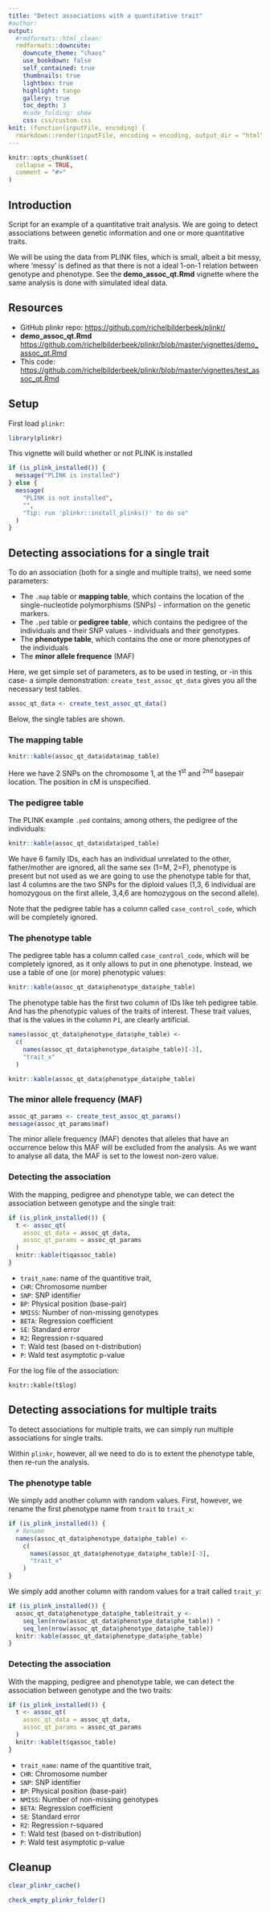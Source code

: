 ```yaml
---
title: "Detect associations with a quantitative trait"
#author:
output:
  #rmdformats::html_clean:
  rmdformats::downcute:
    downcute_theme: "chaos"
    use_bookdown: false
    self_contained: true
    thumbnails: true
    lightbox: true
    highlight: tango
    gallery: true
    toc_depth: 3
    #code_folding: show
    css: css/custom.css
knit: (function(inputFile, encoding) {
  rmarkdown::render(inputFile, encoding = encoding, output_dir = "html") })
---
```


```r
knitr::opts_chunk$set(
  collapse = TRUE,
  comment = "#>"
)
```

## Introduction

Script for an example of a quantitative trait analysis.
We are going to detect associations between genetic information
and one or more quantitative traits.

We will be using the data from PLINK files, which
is small, albeit a bit messy, where 'messy' is defined
as that there is not a ideal 1-on-1 relation between genotype
and phenotype. See the **demo_assoc_qt.Rmd** vignette
where the same analysis is done with simulated
ideal data.

## Resources

* GitHub plinkr repo: [https://github.com/richelbilderbeek/plinkr/](https://github.com/richelbilderbeek/plinkr/)
* **demo_assoc_qt.Rmd** [https://github.com/richelbilderbeek/plinkr/blob/master/vignettes/demo_assoc_qt.Rmd](https://github.com/richelbilderbeek/plinkr/blob/master/vignettes/demo_assoc_qt.Rmd)
* This code: [https://github.com/richelbilderbeek/plinkr/blob/master/vignettes/test_assoc_qt.Rmd](https://github.com/richelbilderbeek/plinkr/blob/master/vignettes/test_assoc_qt.Rmd)

## Setup

First load `plinkr`:

```r
library(plinkr)
```

This vignette will build whether or not PLINK is installed

```r
if (is_plink_installed()) {
  message("PLINK is installed")
} else {
  message(
    "PLINK is not installed",
    "",
    "Tip: run 'plinkr::install_plinks()' to do so"
  )
}
```

## Detecting associations for a single trait

To do an association (both for a single and multiple traits),
we need some parameters:

 * The `.map` table or **mapping table**, which contains the location
   of the single-nucleotide polymorphisms (SNPs) - information on the genetic markers.
 * The `.ped` table or **pedigree table**, which contains the pedigree
   of the individuals and their SNP values - individuals and their genotypes.
 * The **phenotype table**, which contains the one or more phenotypes
   of the individuals
 * The **minor allele frequence** (MAF)

Here, we get simple set of parameters, as to be used in testing,
or -in this case- a simple demonstration:
`create_test_assoc_qt_data` gives you all the necessary test tables.
```r
assoc_qt_data <- create_test_assoc_qt_data()
```

Below, the single tables are shown.

### The mapping table

```r
knitr::kable(assoc_qt_data$data$map_table)
```

Here we have 2 SNPs on the chromosome 1, at the 1<sup>st</sup> and <sup>2nd</sup> basepair location.
The position in cM is unspecified.

### The pedigree table

The PLINK example `.ped` contains, among others, the pedigree of the individuals:

```r
knitr::kable(assoc_qt_data$data$ped_table)
```
We have 6 family IDs, each has an individual unrelated to the other, father/mother are ignored, all the same sex (1=M, 2=F), phenotype is present but not used as we are going to use the phenotype table for that, last 4 columns are the two SNPs for the diploid values (1,3, 6 individual are homozygous on the first allele, 3,4,6 are homozygous on the second allele).

Note that the pedigree table has a column called `case_control_code`,
which will be completely ignored.

### The phenotype table

The pedigree table has a column called `case_control_code`,
which will be completely ignored, as it only allows to put in
one phenotype. Instead, we use a table of one (or more) phenotypic
values:

```r
knitr::kable(assoc_qt_data$phenotype_data$phe_table)
```

The phenotype table has the first two column of IDs like teh pedigree table.
And has the phenotypic values of the traits of interest.
These trait values, that is the values in the column `P1`,
are clearly artificial.

```r
names(assoc_qt_data$phenotype_data$phe_table) <-
  c(
    names(assoc_qt_data$phenotype_data$phe_table)[-3],
    "trait_x"
  )
```

```r
knitr::kable(assoc_qt_data$phenotype_data$phe_table)
```

### The minor allele frequency (MAF)

```r
assoc_qt_params <- create_test_assoc_qt_params()
message(assoc_qt_params$maf)
```

The minor allele frequency (MAF) denotes that alleles that
have an occurrence below this MAF will be excluded from
the analysis. As we want to analyse all data, the MAF is
set to the lowest non-zero value.

### Detecting the association

With the mapping, pedigree and phenotype table,
we can detect the association between genotype and the single trait:

```r
if (is_plink_installed()) {
  t <- assoc_qt(
    assoc_qt_data = assoc_qt_data,
    assoc_qt_params = assoc_qt_params
  )
  knitr::kable(t$qassoc_table)
}
```

 * `trait_name`: name of the quantitive trait,
 * `CHR`: Chromosome number
 * `SNP`: SNP identifier
 * `BP`: Physical position (base-pair)
 * `NMISS`: Number of non-missing genotypes
 * `BETA`: Regression coefficient
 * `SE`: Standard error
 * `R2`: Regression r-squared
 * `T`: Wald test (based on t-distribution)
 * `P`: Wald test asymptotic p-value

For the log file of the association:

`knitr::kable(t$log)`

## Detecting associations for multiple traits

To detect associations for multiple traits,
we can simply run multiple associations for single traits.

Within `plinkr`, however,
all we need to do is to extent the phenotype table,
then re-run the analysis.

### The phenotype table

We simply add another column with random values.
First, however, we rename the first phenotype name
from `trait` to `trait_x`:
 
```r
if (is_plink_installed()) {
  # Rename
  names(assoc_qt_data$phenotype_data$phe_table) <-
    c(
      names(assoc_qt_data$phenotype_data$phe_table)[-3],
      "trait_x"
    )
}
```

We simply add another column with random values for a trait
called `trait_y`:

```r
if (is_plink_installed()) {
  assoc_qt_data$phenotype_data$phe_table$trait_y <-
    seq_len(nrow(assoc_qt_data$phenotype_data$phe_table)) *
    seq_len(nrow(assoc_qt_data$phenotype_data$phe_table))
  knitr::kable(assoc_qt_data$phenotype_data$phe_table)
}
```


### Detecting the association

With the mapping, pedigree and phenotype table,
we can detect the association between genotype and the two traits:

```r
if (is_plink_installed()) {
  t <- assoc_qt(
    assoc_qt_data = assoc_qt_data,
    assoc_qt_params = assoc_qt_params
  )
  knitr::kable(t$qassoc_table)
}
```

 * `trait_name`: name of the quantitive trait,
 * `CHR`: Chromosome number
 * `SNP`: SNP identifier
 * `BP`: Physical position (base-pair)
 * `NMISS`: Number of non-missing genotypes
 * `BETA`: Regression coefficient
 * `SE`: Standard error
 * `R2`: Regression r-squared
 * `T`: Wald test (based on t-distribution)
 * `P`: Wald test asymptotic p-value


## Cleanup

```r
clear_plinkr_cache()
```

```r
check_empty_plinkr_folder()
```